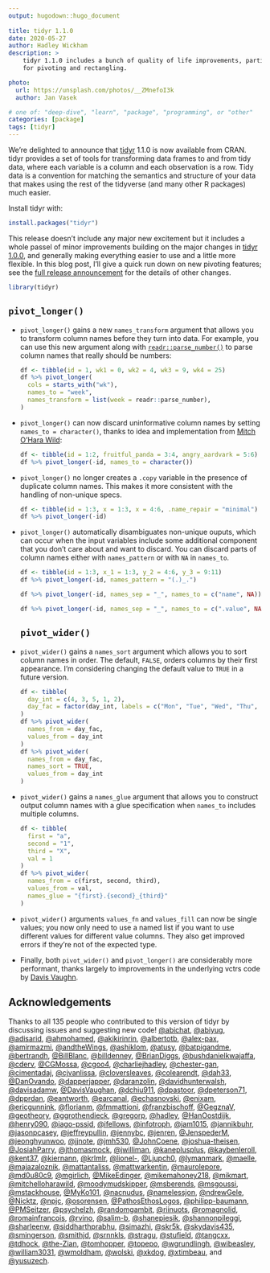 ```yaml
---
output: hugodown::hugo_document
  
title: tidyr 1.1.0
date: 2020-05-27
author: Hadley Wickham
description: >
    tidyr 1.1.0 includes a bunch of quality of life improvements, particularly
    for pivoting and rectangling.

photo:
  url: https://unsplash.com/photos/__ZMnefoI3k
  author: Jan Vasek

# one of: "deep-dive", "learn", "package", "programming", or "other"
categories: [package] 
tags: [tidyr]
---
```


<!--
TODO:
* [ ] `use_tidy_thanks()`
-->

We're delighted to announce that [tidyr](http://tidyr.tidyverse.org/) 1.1.0 is now available from CRAN. tidyr provides a set of tools for transforming data frames to and from tidy data, where each variable is a column and each observation is a row. Tidy data is a convention for matching the semantics and structure of your data that makes using the rest of the tidyverse (and many other R packages) much easier.

Install tidyr with:

```r
install.packages("tidyr")
```

This release doesn't include any major new excitement but it includes a whole passel of minor improvements building on the major changes in [tidyr 1.0.0](https://www.tidyverse.org/blog/2019/09/tidyr-1-0-0/), and generally making everything easier to use and a little more flexible. In this blog post, I'll give a quick run down on new pivoting features; see the [full release announcement](https://github.com/tidyverse/tidyr/releases/tag/v1.1.0) for the details of other changes.

```r
library(tidyr)
```

## `pivot_longer()`

*   `pivot_longer()` gains a new `names_transform` argument that allows you to
    transform column names before they turn into data. For example, you can
    use this new argument along with [`readr::parse_number()`][parse_number] to
    parse column names that really should be numbers:

    ```r
    df <- tibble(id = 1, wk1 = 0, wk2 = 4, wk3 = 9, wk4 = 25)
    df %>% pivot_longer(
      cols = starts_with("wk"),
      names_to = "week",
      names_transform = list(week = readr::parse_number),
    )
    ```

*   `pivot_longer()` can now discard uninformative column names by setting 
    `names_to = character()`, thanks to idea and implementation from 
    [Mitch O'Hara Wild](https://github.com/mitchelloharawild):

    ```r
    df <- tibble(id = 1:2, fruitful_panda = 3:4, angry_aardvark = 5:6)  
    df %>% pivot_longer(-id, names_to = character())
    ```

*   `pivot_longer()` no longer creates a `.copy` variable in the presence of
    duplicate column names. This makes it more consistent with the handling
    of non-unique specs.
  
    ```r
    df <- tibble(id = 1:3, x = 1:3, x = 4:6, .name_repair = "minimal")  
    df %>% pivot_longer(-id)
    ```
    
*   `pivot_longer()` automatically disambiguates non-unique ouputs, which can
    occur when the input variables include some additional component that you
    don't care about and want to discard. You can discard parts of column names
    either with `names_pattern` or with `NA` in `names_to`.
  
    ```r
    df <- tibble(id = 1:3, x_1 = 1:3, y_2 = 4:6, y_3 = 9:11)
    df %>% pivot_longer(-id, names_pattern = "(.)_.")
    
    df %>% pivot_longer(-id, names_sep = "_", names_to = c("name", NA))
    
    df %>% pivot_longer(-id, names_sep = "_", names_to = c(".value", NA))
    ```
## `pivot_wider()`

*   `pivot_wider()` gains a `names_sort` argument which allows you to sort
    column names in order. The default, `FALSE`, orders columns by their 
    first appearance. I'm considering  changing the default value to `TRUE`
    in a future version.
    
    ```r
    df <- tibble(
      day_int = c(4, 3, 5, 1, 2),
      day_fac = factor(day_int, labels = c("Mon", "Tue", "Wed", "Thu", "Fri"))
    )
    df %>% pivot_wider(
      names_from = day_fac, 
      values_from = day_int
    )
    df %>% pivot_wider(
      names_from = day_fac,
      names_sort = TRUE,
      values_from = day_int
    )
    ```
    
*   `pivot_wider()` gains a `names_glue` argument that allows you to construct
    output column names with a glue specification when `names_to` includes 
    multiple columns.
    
    ```r
    df <- tibble(
      first = "a",
      second = "1",
      third = "X",
      val = 1
    )
    df %>% pivot_wider(
      names_from = c(first, second, third), 
      values_from = val,
      names_glue = "{first}.{second}_{third}"
    )
    ```

*   `pivot_wider()` arguments `values_fn` and `values_fill` can now be single 
    values; you now only need to use a named list if you want to use different 
    values for different value columns. They also get improved errors if 
    they're not of the expected type.

*   Finally, both `pivot_wider()` and `pivot_longer()` are considerably more 
    performant, thanks largely to improvements in the underlying vctrs code 
    by [Davis Vaughn](http://github.com/DavisVaughan).

## Acknowledgements

Thanks to all 135 people who contributed to this version of tidyr by discussing issues and suggesting new code! [&#x0040;abichat](https://github.com/abichat), [&#x0040;abiyug](https://github.com/abiyug), [&#x0040;adisarid](https://github.com/adisarid), [&#x0040;ahmohamed](https://github.com/ahmohamed), [&#x0040;akikirinrin](https://github.com/akikirinrin), [&#x0040;albertotb](https://github.com/albertotb), [&#x0040;alex-pax](https://github.com/alex-pax), [&#x0040;amirmazmi](https://github.com/amirmazmi), [&#x0040;andtheWings](https://github.com/andtheWings), [&#x0040;ashiklom](https://github.com/ashiklom), [&#x0040;atusy](https://github.com/atusy), [&#x0040;batpigandme](https://github.com/batpigandme), [&#x0040;bertrandh](https://github.com/bertrandh), [&#x0040;BillBlanc](https://github.com/BillBlanc), [&#x0040;billdenney](https://github.com/billdenney), [&#x0040;BrianDiggs](https://github.com/BrianDiggs), [&#x0040;bushdanielkwajaffa](https://github.com/bushdanielkwajaffa), [&#x0040;cderv](https://github.com/cderv), [&#x0040;CGMossa](https://github.com/CGMossa), [&#x0040;cgoo4](https://github.com/cgoo4), [&#x0040;charliejhadley](https://github.com/charliejhadley), [&#x0040;chester-gan](https://github.com/chester-gan), [&#x0040;cimentadaj](https://github.com/cimentadaj), [&#x0040;cjvanlissa](https://github.com/cjvanlissa), [&#x0040;cloversleaves](https://github.com/cloversleaves), [&#x0040;colearendt](https://github.com/colearendt), [&#x0040;dah33](https://github.com/dah33), [&#x0040;DanOvando](https://github.com/DanOvando), [&#x0040;dapperjapper](https://github.com/dapperjapper), [&#x0040;daranzolin](https://github.com/daranzolin), [&#x0040;davidhunterwalsh](https://github.com/davidhunterwalsh), [&#x0040;davisadamw](https://github.com/davisadamw), [&#x0040;DavisVaughan](https://github.com/DavisVaughan), [&#x0040;dchiu911](https://github.com/dchiu911), [&#x0040;dpastoor](https://github.com/dpastoor), [&#x0040;dpeterson71](https://github.com/dpeterson71), [&#x0040;dpprdan](https://github.com/dpprdan), [&#x0040;eantworth](https://github.com/eantworth), [&#x0040;earcanal](https://github.com/earcanal), [&#x0040;echasnovski](https://github.com/echasnovski), [&#x0040;enixam](https://github.com/enixam), [&#x0040;ericgunnink](https://github.com/ericgunnink), [&#x0040;florianm](https://github.com/florianm), [&#x0040;fmmattioni](https://github.com/fmmattioni), [&#x0040;franzbischoff](https://github.com/franzbischoff), [&#x0040;GegznaV](https://github.com/GegznaV), [&#x0040;geotheory](https://github.com/geotheory), [&#x0040;ggrothendieck](https://github.com/ggrothendieck), [&#x0040;gregorp](https://github.com/gregorp), [&#x0040;hadley](https://github.com/hadley), [&#x0040;HanOostdijk](https://github.com/HanOostdijk), [&#x0040;henry090](https://github.com/henry090), [&#x0040;iago-pssjd](https://github.com/iago-pssjd), [&#x0040;ifellows](https://github.com/ifellows), [&#x0040;infotroph](https://github.com/infotroph), [&#x0040;jam1015](https://github.com/jam1015), [&#x0040;jannikbuhr](https://github.com/jannikbuhr), [&#x0040;jasonpcasey](https://github.com/jasonpcasey), [&#x0040;jeffreypullin](https://github.com/jeffreypullin), [&#x0040;jennybc](https://github.com/jennybc), [&#x0040;jenren](https://github.com/jenren), [&#x0040;JenspederM](https://github.com/JenspederM), [&#x0040;jeonghyunwoo](https://github.com/jeonghyunwoo), [&#x0040;jjnote](https://github.com/jjnote), [&#x0040;jmh530](https://github.com/jmh530), [&#x0040;JohnCoene](https://github.com/JohnCoene), [&#x0040;joshua-theisen](https://github.com/joshua-theisen), [&#x0040;JosiahParry](https://github.com/JosiahParry), [&#x0040;jthomasmock](https://github.com/jthomasmock), [&#x0040;jwilliman](https://github.com/jwilliman), [&#x0040;kaneplusplus](https://github.com/kaneplusplus), [&#x0040;kaybenleroll](https://github.com/kaybenleroll), [&#x0040;kent37](https://github.com/kent37), [&#x0040;kiernann](https://github.com/kiernann), [&#x0040;krlmlr](https://github.com/krlmlr), [&#x0040;lionel-](https://github.com/lionel-), [&#x0040;Ljupch0](https://github.com/Ljupch0), [&#x0040;lymanmark](https://github.com/lymanmark), [&#x0040;maelle](https://github.com/maelle), [&#x0040;majazaloznik](https://github.com/majazaloznik), [&#x0040;mattantaliss](https://github.com/mattantaliss), [&#x0040;mattwarkentin](https://github.com/mattwarkentin), [&#x0040;maurolepore](https://github.com/maurolepore), [&#x0040;md0u80c9](https://github.com/md0u80c9), [&#x0040;mgirlich](https://github.com/mgirlich), [&#x0040;MikeEdinger](https://github.com/MikeEdinger), [&#x0040;mikemahoney218](https://github.com/mikemahoney218), [&#x0040;mikmart](https://github.com/mikmart), [&#x0040;mitchelloharawild](https://github.com/mitchelloharawild), [&#x0040;moodymudskipper](https://github.com/moodymudskipper), [&#x0040;msberends](https://github.com/msberends), [&#x0040;msgoussi](https://github.com/msgoussi), [&#x0040;mstackhouse](https://github.com/mstackhouse), [&#x0040;MyKo101](https://github.com/MyKo101), [&#x0040;nacnudus](https://github.com/nacnudus), [&#x0040;namelessjon](https://github.com/namelessjon), [&#x0040;ndrewGele](https://github.com/ndrewGele), [&#x0040;Nicktz](https://github.com/Nicktz), [&#x0040;npjc](https://github.com/npjc), [&#x0040;osorensen](https://github.com/osorensen), [&#x0040;PathosEthosLogos](https://github.com/PathosEthosLogos), [&#x0040;philipp-baumann](https://github.com/philipp-baumann), [&#x0040;PMSeitzer](https://github.com/PMSeitzer), [&#x0040;psychelzh](https://github.com/psychelzh), [&#x0040;randomgambit](https://github.com/randomgambit), [&#x0040;riinuots](https://github.com/riinuots), [&#x0040;romagnolid](https://github.com/romagnolid), [&#x0040;romainfrancois](https://github.com/romainfrancois), [&#x0040;rvino](https://github.com/rvino), [&#x0040;salim-b](https://github.com/salim-b), [&#x0040;shanepiesik](https://github.com/shanepiesik), [&#x0040;shannonpileggi](https://github.com/shannonpileggi), [&#x0040;sharleenw](https://github.com/sharleenw), [&#x0040;siddharthprabhu](https://github.com/siddharthprabhu), [&#x0040;simazhi](https://github.com/simazhi), [&#x0040;skr5k](https://github.com/skr5k), [&#x0040;skydavis435](https://github.com/skydavis435), [&#x0040;smingerson](https://github.com/smingerson), [&#x0040;smithjd](https://github.com/smithjd), [&#x0040;srnnkls](https://github.com/srnnkls), [&#x0040;stragu](https://github.com/stragu), [&#x0040;stufield](https://github.com/stufield), [&#x0040;tangcxx](https://github.com/tangcxx), [&#x0040;tdhock](https://github.com/tdhock), [&#x0040;the-Zian](https://github.com/the-Zian), [&#x0040;tomhopper](https://github.com/tomhopper), [&#x0040;topepo](https://github.com/topepo), [&#x0040;wgrundlingh](https://github.com/wgrundlingh), [&#x0040;wibeasley](https://github.com/wibeasley), [&#x0040;william3031](https://github.com/william3031), [&#x0040;wmoldham](https://github.com/wmoldham), [&#x0040;wolski](https://github.com/wolski), [&#x0040;xkdog](https://github.com/xkdog), [&#x0040;xtimbeau](https://github.com/xtimbeau), and [&#x0040;yusuzech](https://github.com/yusuzech).

[parse_number]: https://readr.tidyverse.org/reference/parse_number.html
